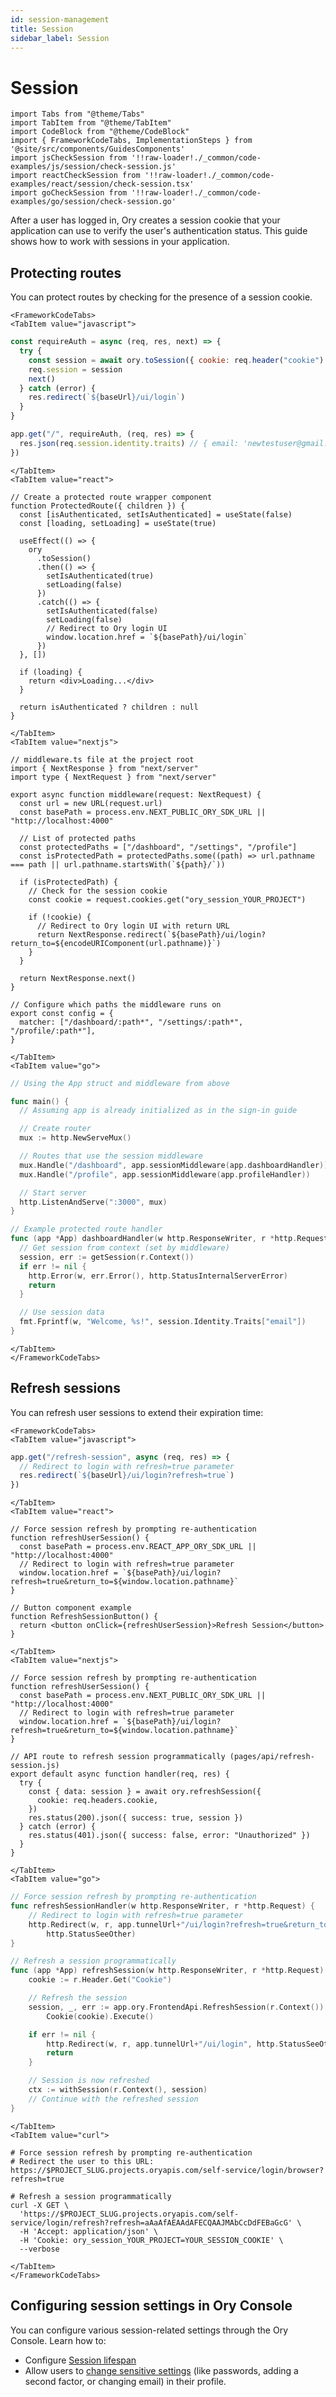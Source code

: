 ```yaml
---
id: session-management
title: Session
sidebar_label: Session
---
```


# Session

```mdx-code-block
import Tabs from "@theme/Tabs"
import TabItem from "@theme/TabItem"
import CodeBlock from "@theme/CodeBlock"
import { FrameworkCodeTabs, ImplementationSteps } from '@site/src/components/GuidesComponents'
import jsCheckSession from '!!raw-loader!./_common/code-examples/js/session/check-session.js'
import reactCheckSession from '!!raw-loader!./_common/code-examples/react/session/check-session.tsx'
import goCheckSession from '!!raw-loader!./_common/code-examples/go/session/check-session.go'
```

After a user has logged in, Ory creates a session cookie that your application can use to verify the user's authentication status.
This guide shows how to work with sessions in your application.

## Protecting routes

You can protect routes by checking for the presence of a session cookie.

```mdx-code-block
<FrameworkCodeTabs>
<TabItem value="javascript">
```

```javascript
const requireAuth = async (req, res, next) => {
  try {
    const session = await ory.toSession({ cookie: req.header("cookie") })
    req.session = session
    next()
  } catch (error) {
    res.redirect(`${baseUrl}/ui/login`)
  }
}

app.get("/", requireAuth, (req, res) => {
  res.json(req.session.identity.traits) // { email: 'newtestuser@gmail.com' }
})
```

```mdx-code-block
</TabItem>
<TabItem value="react">
```

```tsx
// Create a protected route wrapper component
function ProtectedRoute({ children }) {
  const [isAuthenticated, setIsAuthenticated] = useState(false)
  const [loading, setLoading] = useState(true)

  useEffect(() => {
    ory
      .toSession()
      .then(() => {
        setIsAuthenticated(true)
        setLoading(false)
      })
      .catch(() => {
        setIsAuthenticated(false)
        setLoading(false)
        // Redirect to Ory login UI
        window.location.href = `${basePath}/ui/login`
      })
  }, [])

  if (loading) {
    return <div>Loading...</div>
  }

  return isAuthenticated ? children : null
}
```

```mdx-code-block
</TabItem>
<TabItem value="nextjs">
```

```tsx
// middleware.ts file at the project root
import { NextResponse } from "next/server"
import type { NextRequest } from "next/server"

export async function middleware(request: NextRequest) {
  const url = new URL(request.url)
  const basePath = process.env.NEXT_PUBLIC_ORY_SDK_URL || "http://localhost:4000"

  // List of protected paths
  const protectedPaths = ["/dashboard", "/settings", "/profile"]
  const isProtectedPath = protectedPaths.some((path) => url.pathname === path || url.pathname.startsWith(`${path}/`))

  if (isProtectedPath) {
    // Check for the session cookie
    const cookie = request.cookies.get("ory_session_YOUR_PROJECT")

    if (!cookie) {
      // Redirect to Ory login UI with return URL
      return NextResponse.redirect(`${basePath}/ui/login?return_to=${encodeURIComponent(url.pathname)}`)
    }
  }

  return NextResponse.next()
}

// Configure which paths the middleware runs on
export const config = {
  matcher: ["/dashboard/:path*", "/settings/:path*", "/profile/:path*"],
}
```

```mdx-code-block
</TabItem>
<TabItem value="go">
```

```go
// Using the App struct and middleware from above

func main() {
  // Assuming app is already initialized as in the sign-in guide

  // Create router
  mux := http.NewServeMux()

  // Routes that use the session middleware
  mux.Handle("/dashboard", app.sessionMiddleware(app.dashboardHandler))
  mux.Handle("/profile", app.sessionMiddleware(app.profileHandler))

  // Start server
  http.ListenAndServe(":3000", mux)
}

// Example protected route handler
func (app *App) dashboardHandler(w http.ResponseWriter, r *http.Request) {
  // Get session from context (set by middleware)
  session, err := getSession(r.Context())
  if err != nil {
    http.Error(w, err.Error(), http.StatusInternalServerError)
    return
  }

  // Use session data
  fmt.Fprintf(w, "Welcome, %s!", session.Identity.Traits["email"])
}
```

```mdx-code-block
</TabItem>
</FrameworkCodeTabs>
```

## Refresh sessions

You can refresh user sessions to extend their expiration time:

```mdx-code-block
<FrameworkCodeTabs>
<TabItem value="javascript">
```

```javascript
app.get("/refresh-session", async (req, res) => {
  // Redirect to login with refresh=true parameter
  res.redirect(`${baseUrl}/ui/login?refresh=true`)
})
```

```mdx-code-block
</TabItem>
<TabItem value="react">
```

```tsx
// Force session refresh by prompting re-authentication
function refreshUserSession() {
  const basePath = process.env.REACT_APP_ORY_SDK_URL || "http://localhost:4000"
  // Redirect to login with refresh=true parameter
  window.location.href = `${basePath}/ui/login?refresh=true&return_to=${window.location.pathname}`
}

// Button component example
function RefreshSessionButton() {
  return <button onClick={refreshUserSession}>Refresh Session</button>
}
```

```mdx-code-block
</TabItem>
<TabItem value="nextjs">
```

```tsx
// Force session refresh by prompting re-authentication
function refreshUserSession() {
  const basePath = process.env.NEXT_PUBLIC_ORY_SDK_URL || "http://localhost:4000"
  // Redirect to login with refresh=true parameter
  window.location.href = `${basePath}/ui/login?refresh=true&return_to=${window.location.pathname}`
}

// API route to refresh session programmatically (pages/api/refresh-session.js)
export default async function handler(req, res) {
  try {
    const { data: session } = await ory.refreshSession({
      cookie: req.headers.cookie,
    })
    res.status(200).json({ success: true, session })
  } catch (error) {
    res.status(401).json({ success: false, error: "Unauthorized" })
  }
}
```

```mdx-code-block
</TabItem>
<TabItem value="go">
```

```go
// Force session refresh by prompting re-authentication
func refreshSessionHandler(w http.ResponseWriter, r *http.Request) {
    // Redirect to login with refresh=true parameter
    http.Redirect(w, r, app.tunnelUrl+"/ui/login?refresh=true&return_to=/dashboard",
        http.StatusSeeOther)
}

// Refresh a session programmatically
func (app *App) refreshSession(w http.ResponseWriter, r *http.Request) {
    cookie := r.Header.Get("Cookie")

    // Refresh the session
    session, _, err := app.ory.FrontendApi.RefreshSession(r.Context()).
        Cookie(cookie).Execute()

    if err != nil {
        http.Redirect(w, r, app.tunnelUrl+"/ui/login", http.StatusSeeOther)
        return
    }

    // Session is now refreshed
    ctx := withSession(r.Context(), session)
    // Continue with the refreshed session
}
```

```mdx-code-block
</TabItem>
<TabItem value="curl">
```

```shell
# Force session refresh by prompting re-authentication
# Redirect the user to this URL:
https://$PROJECT_SLUG.projects.oryapis.com/self-service/login/browser?refresh=true

# Refresh a session programmatically
curl -X GET \
  'https://$PROJECT_SLUG.projects.oryapis.com/self-service/login/refresh?refresh=aAaAfAEAAdAFECQAAJMAbCcDdFEBaGcG' \
  -H 'Accept: application/json' \
  -H 'Cookie: ory_session_YOUR_PROJECT=YOUR_SESSION_COOKIE' \
  --verbose
```

```mdx-code-block
</TabItem>
</FrameworkCodeTabs>
```

## Configuring session settings in Ory Console

You can configure various session-related settings through the Ory Console. Learn how to:

- Configure [Session lifespan](/docs/kratos/session-management/10_session-lifespan.mdx)
- Allow users to [change sensitive settings](/docs/kratos/session-management/session-lifespan#privileged-sessions) (like
  passwords, adding a second factor, or changing email) in their profile.
